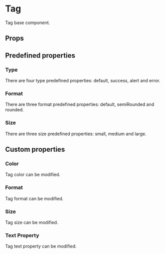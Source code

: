 
<Meta of={Stories} />

# Tag

Tag base component.

## Props

<ArgTypes />

## Predefined properties

### Type

There are four type predefined properties: default, success, alert and error.

<Canvas withToolbar>
  <Story of={Stories.PredefinedType} />
</Canvas>

### Format

There are three format predefined properties: default, semiRounded and rounded.

<Canvas withToolbar>
  <Story of={Stories.PredefinedFormat} />
</Canvas>

### Size

There are three size predefined properties: small, medium and large.

<Canvas withToolbar>
  <Story of={Stories.PredefinedSize} />
</Canvas>

## Custom properties

### Color

Tag color can be modified.

<Canvas withToolbar>
  <Story of={Stories.Color} />
</Canvas>

### Format

Tag format can be modified.

<Canvas withToolbar>
  <Story of={Stories.CustomFormat} />
</Canvas>

### Size

Tag size can be modified.

<Canvas withToolbar>
  <Story of={Stories.CustomSize} />
</Canvas>

### Text Property

Tag text property can be modified.

<Canvas withToolbar>
  <Story of={Stories.TextProperty} />
</Canvas>
